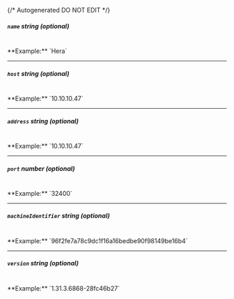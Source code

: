 {/* Autogenerated DO NOT EDIT  */}
##### `name` _string (optional)_
<br/>
**Example:** `Hera`

---
##### `host` _string (optional)_
<br/>
**Example:** `10.10.10.47`

---
##### `address` _string (optional)_
<br/>
**Example:** `10.10.10.47`

---
##### `port` _number (optional)_
<br/>
**Example:** `32400`

---
##### `machineIdentifier` _string (optional)_
<br/>
**Example:** `96f2fe7a78c9dc1f16a16bedbe90f98149be16b4`

---
##### `version` _string (optional)_
<br/>
**Example:** `1.31.3.6868-28fc46b27`


